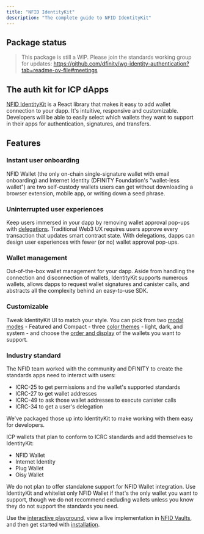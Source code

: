 ```yaml
---
title: "NFID IdentityKit"
description: "The complete guide to NFID IdentityKit"
---
```


## Package status

> This package is still a WIP. Please join the standards working group for updates:
> https://github.com/dfinity/wg-identity-authentication?tab=readme-ov-file#meetings

## The auth kit for ICP dApps

[NFID IdentityKit](https://identitykit.xyz) is a React library that makes it easy to add wallet
connection to your dapp. It's intuitive, responsive and customizable. Developers will be able to
easily select which wallets they want to support in their apps for authentication, signatures, and
transfers.

## Features

### Instant user onboarding

NFID Wallet (the only on-chain single-signature wallet with email onboarding) and Internet Identity
(DFINITY Foundation's "wallet-less wallet") are two self-custody wallets users can get without
downloading a browser extension, mobile app, or writing down a seed phrase.

### Uninterrupted user experiences

Keep users immersed in your dapp by removing wallet approval pop-ups with
[delegations](/guides/remove-wallet-pop-ups). Traditional Web3 UX requires users approve every
transaction that updates smart contract state. With delegations, dapps can design user experiences
with fewer (or no) wallet approval pop-ups.

### Wallet management

Out-of-the-box wallet management for your dapp. Aside from handling the connection and disconnection
of wallets, IdentityKit supports numerous wallets, allows dapps to request wallet signatures and
canister calls, and abstracts all the complexity behind an easy-to-use SDK.

### Customizable

Tweak IdentityKit UI to match your style. You can pick from two
[modal modes](/getting-started/modal-modes) - Featured and Compact - three
[color themes](/getting-started/theming) - light, dark, and system - and choose the
[order and display](/configuration/custom-wallets-list) of the wallets you want to support.

### Industry standard

The NFID team worked with the community and DFINITY to create the standards apps need to interact
with users:

- ICRC-25 to get permissions and the wallet's supported standards
- ICRC-27 to get wallet addresses
- ICRC-49 to ask those wallet addresses to execute canister calls
- ICRC-34 to get a user's delegation

We've packaged those up into IdentityKit to make working with them easy for developers.

ICP wallets that plan to conform to ICRC standards and add themselves to IdentityKit:

- NFID Wallet
- Internet Identity
- Plug Wallet
- Oisy Wallet

We do not plan to offer standalone support for NFID Wallet integration. Use IdentityKit and
whitelist only NFID Wallet if that's the only wallet you want to support, though we do not recommend
excluding wallets unless you know they do not support the standards you need.

Use the [interactive playground](https://playground.nfid.one), view a live implementation in
[NFID Vaults](https://nfidvaults.com), and then get started with
[installation](/getting-started/installation).
